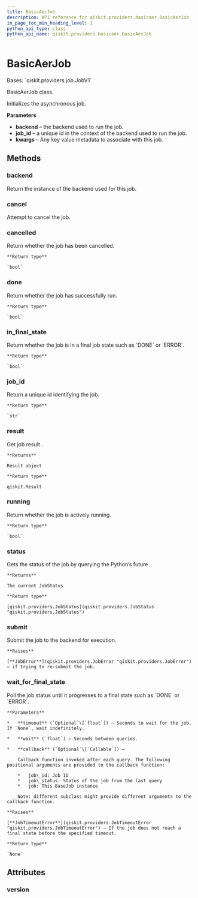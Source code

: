 ```yaml
---
title: BasicAerJob
description: API reference for qiskit.providers.basicaer.BasicAerJob
in_page_toc_min_heading_level: 1
python_api_type: class
python_api_name: qiskit.providers.basicaer.BasicAerJob
---
```


# BasicAerJob

<Class id="qiskit.providers.basicaer.BasicAerJob" isDedicatedPage={true} github="https://github.com/qiskit/qiskit/tree/stable/0.18/qiskit/providers/basicaer/basicaerjob.py" signature="BasicAerJob(backend, job_id, result)" modifiers="class">
  Bases: `qiskit.providers.job.JobV1`

  BasicAerJob class.

  Initializes the asynchronous job.

  **Parameters**

  *   **backend** – the backend used to run the job.
  *   **job\_id** – a unique id in the context of the backend used to run the job.
  *   **kwargs** – Any key value metadata to associate with this job.

  ## Methods

  <span id="qiskit-providers-basicaer-basicaerjob-backend" />

  ### backend

  <Function id="qiskit.providers.basicaer.BasicAerJob.backend" signature="BasicAerJob.backend()">
    Return the instance of the backend used for this job.
  </Function>

  <span id="qiskit-providers-basicaer-basicaerjob-cancel" />

  ### cancel

  <Function id="qiskit.providers.basicaer.BasicAerJob.cancel" signature="BasicAerJob.cancel()">
    Attempt to cancel the job.
  </Function>

  <span id="qiskit-providers-basicaer-basicaerjob-cancelled" />

  ### cancelled

  <Function id="qiskit.providers.basicaer.BasicAerJob.cancelled" signature="BasicAerJob.cancelled()">
    Return whether the job has been cancelled.

    **Return type**

    `bool`
  </Function>

  <span id="qiskit-providers-basicaer-basicaerjob-done" />

  ### done

  <Function id="qiskit.providers.basicaer.BasicAerJob.done" signature="BasicAerJob.done()">
    Return whether the job has successfully run.

    **Return type**

    `bool`
  </Function>

  <span id="qiskit-providers-basicaer-basicaerjob-in-final-state" />

  ### in\_final\_state

  <Function id="qiskit.providers.basicaer.BasicAerJob.in_final_state" signature="BasicAerJob.in_final_state()">
    Return whether the job is in a final job state such as `DONE` or `ERROR`.

    **Return type**

    `bool`
  </Function>

  <span id="qiskit-providers-basicaer-basicaerjob-job-id" />

  ### job\_id

  <Function id="qiskit.providers.basicaer.BasicAerJob.job_id" signature="BasicAerJob.job_id()">
    Return a unique id identifying the job.

    **Return type**

    `str`
  </Function>

  <span id="qiskit-providers-basicaer-basicaerjob-result" />

  ### result

  <Function id="qiskit.providers.basicaer.BasicAerJob.result" signature="BasicAerJob.result(timeout=None)">
    Get job result .

    **Returns**

    Result object

    **Return type**

    qiskit.Result
  </Function>

  <span id="qiskit-providers-basicaer-basicaerjob-running" />

  ### running

  <Function id="qiskit.providers.basicaer.BasicAerJob.running" signature="BasicAerJob.running()">
    Return whether the job is actively running.

    **Return type**

    `bool`
  </Function>

  <span id="qiskit-providers-basicaer-basicaerjob-status" />

  ### status

  <Function id="qiskit.providers.basicaer.BasicAerJob.status" signature="BasicAerJob.status()">
    Gets the status of the job by querying the Python’s future

    **Returns**

    The current JobStatus

    **Return type**

    [qiskit.providers.JobStatus](qiskit.providers.JobStatus "qiskit.providers.JobStatus")
  </Function>

  <span id="qiskit-providers-basicaer-basicaerjob-submit" />

  ### submit

  <Function id="qiskit.providers.basicaer.BasicAerJob.submit" signature="BasicAerJob.submit()">
    Submit the job to the backend for execution.

    **Raises**

    [**JobError**](qiskit.providers.JobError "qiskit.providers.JobError") – if trying to re-submit the job.
  </Function>

  <span id="qiskit-providers-basicaer-basicaerjob-wait-for-final-state" />

  ### wait\_for\_final\_state

  <Function id="qiskit.providers.basicaer.BasicAerJob.wait_for_final_state" signature="BasicAerJob.wait_for_final_state(timeout=None, wait=5, callback=None)">
    Poll the job status until it progresses to a final state such as `DONE` or `ERROR`.

    **Parameters**

    *   **timeout** (`Optional`\[`float`]) – Seconds to wait for the job. If `None`, wait indefinitely.

    *   **wait** (`float`) – Seconds between queries.

    *   **callback** (`Optional`\[`Callable`]) –

        Callback function invoked after each query. The following positional arguments are provided to the callback function:

        *   job\_id: Job ID
        *   job\_status: Status of the job from the last query
        *   job: This BaseJob instance

        Note: different subclass might provide different arguments to the callback function.

    **Raises**

    [**JobTimeoutError**](qiskit.providers.JobTimeoutError "qiskit.providers.JobTimeoutError") – If the job does not reach a final state before the specified timeout.

    **Return type**

    `None`
  </Function>

  ## Attributes

  ### version

  <Attribute id="qiskit.providers.basicaer.BasicAerJob.version" attributeValue="1" />
</Class>

